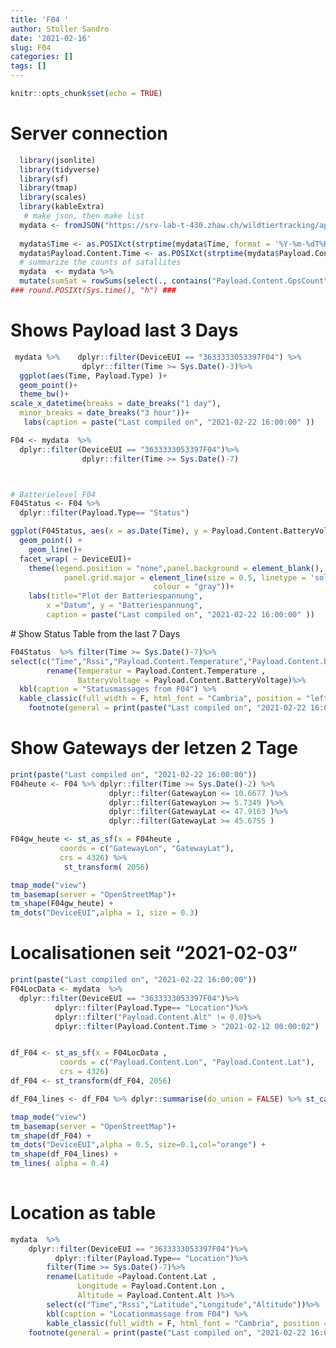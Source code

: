 ```yaml
---
title: 'F04 '
author: Stoller Sandro
date: '2021-02-16'
slug: F04
categories: []
tags: []
---
```


```r
knitr::opts_chunk$set(echo = TRUE)
```



# Server connection
```r
  library(jsonlite)
  library(tidyverse)
  library(sf) 
  library(tmap)
  library(scales) 
  library(kableExtra)
   # make json, then make list
  mydata <- fromJSON("https://srv-lab-t-430.zhaw.ch/wildtiertracking/api/parsed-data/json", flatten = TRUE)
  
  mydata$Time <- as.POSIXct(strptime(mydata$Time, format = '%Y-%m-%dT%H:%M:%S'), format = '%Y-%m-%dT%H:%M:%S')
  mydata$Payload.Content.Time <- as.POSIXct(strptime(mydata$Payload.Content.Time , format = '%Y-%m-%dT%H:%M:%S'), format = '%Y-%m-%dT%H:%M:%S')
  # summarize the counts of satallites
  mydata  <- mydata %>%
  mutate(sumSat = rowSums(select(., contains("Payload.Content.GpsCount" )))) 
### round.POSIXt(Sys.time(), "h") ###
```


# Shows Payload last 3 Days
```r

 mydata %>%    dplyr::filter(DeviceEUI == "3633333053397F04") %>% 
                dplyr::filter(Time >= Sys.Date()-3)%>%
  ggplot(aes(Time, Payload.Type) )+
  geom_point()+
  theme_bw()+
scale_x_datetime(breaks = date_breaks("1 day"),
  minor_breaks = date_breaks("3 hour"))+
   labs(caption = paste("Last compiled on", "2021-02-22 16:00:00" ))


```
 

```r

F04 <- mydata  %>%
  dplyr::filter(DeviceEUI == "3633333053397F04")%>% 
                dplyr::filter(Time >= Sys.Date()-7)



# Batterielevel F04 
F04Status <- F04 %>% 
  dplyr::filter(Payload.Type== "Status")  

ggplot(F04Status, aes(x = as.Date(Time), y = Payload.Content.BatteryVoltage, colour = DeviceEUI)) +
  geom_point() +
    geom_line()+
  facet_wrap( ~ DeviceEUI)+
    theme(legend.position = "none",panel.background = element_blank(),
            panel.grid.major = element_line(size = 0.5, linetype = 'solid',
                                colour = "gray"))+
    labs(title="Plot der Batteriespannung",
        x ="Datum", y = "Batteriespannung",
        caption = paste("Last compiled on", "2021-02-22 16:00:00" ))
```
   
  # Show Status Table from the last 7 Days

```r

F04Status  %>% filter(Time >= Sys.Date()-7)%>%
select(c("Time","Rssi","Payload.Content.Temperature","Payload.Content.BatteryVoltage","sumSat"))%>%
        rename(Temperatur = Payload.Content.Temperature , 
               BatteryVoltage = Payload.Content.BatteryVoltage)%>%
  kbl(caption = "Statusmassages from F04") %>%
  kable_classic(full_width = F, html_font = "Cambria", position = "left")%>%
    footnote(general = print(paste("Last compiled on", "2021-02-22 16:00:00" )))
```
    
    
    

# Show Gateways der letzen 2 Tage
```r
print(paste("Last compiled on", "2021-02-22 16:00:00"))
F04heute <- F04 %>% dplyr::filter(Time >= Sys.Date()-2) %>%
                      dplyr::filter(GatewayLon <= 10.6677 )%>%
                      dplyr::filter(GatewayLon >= 5.7349 )%>%
                      dplyr::filter(GatewayLat <= 47.9163 )%>%
                      dplyr::filter(GatewayLat >= 45.6755 )

F04gw_heute <- st_as_sf(x = F04heute ,                          
           coords = c("GatewayLon", "GatewayLat"),
           crs = 4326) %>% 
            st_transform( 2056)

tmap_mode("view")
tm_basemap(server = "OpenStreetMap")+
tm_shape(F04gw_heute) +
tm_dots("DeviceEUI",alpha = 1, size = 0.3)
```
    

# Localisationen seit "2021-02-03" 
```r
print(paste("Last compiled on", "2021-02-22 16:00:00"))
F04LocData <- mydata  %>%
  dplyr::filter(DeviceEUI == "3633333053397F04")%>% 
          dplyr::filter(Payload.Type== "Location")%>%
          dplyr::filter("Payload.Content.Alt" != 0.0)%>%
          dplyr::filter(Payload.Content.Time > "2021-02-12 00:00:02")


df_F04 <- st_as_sf(x = F04LocData ,                         
           coords = c("Payload.Content.Lon", "Payload.Content.Lat"),
           crs = 4326)
df_F04 <- st_transform(df_F04, 2056)

df_F04_lines <- df_F04 %>% dplyr::summarise(do_union = FALSE) %>% st_cast("LINESTRING")

tmap_mode("view")
tm_basemap(server = "OpenStreetMap")+
tm_shape(df_F04) +
tm_dots("DeviceEUI",alpha = 0.5, size=0.1,col="orange") +
tm_shape(df_F04_lines) +
tm_lines( alpha = 0.4)     
  
```

# Location as table

```r

mydata  %>%
    dplyr::filter(DeviceEUI == "3633333053397F04")%>% 
          dplyr::filter(Payload.Type== "Location")%>%
        filter(Time >= Sys.Date()-7)%>%
        rename(Latitude =Payload.Content.Lat , 
               Longitude = Payload.Content.Lon ,
               Altitude = Payload.Content.Alt )%>%
        select(c("Time","Rssi","Latitude","Longitude","Altitude"))%>%
        kbl(caption = "Locationmassage from F04") %>%
        kable_classic(full_width = F, html_font = "Cambria", position = "left") %>%
    footnote(general = print(paste("Last compiled on", "2021-02-22 16:00:00")))
```

